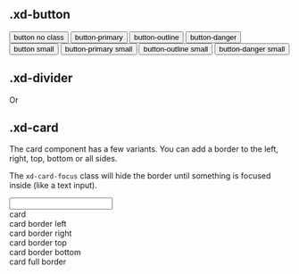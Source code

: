 
<Meta title="Classes/Components" />

## .xd-button

<Canvas>
  <Story name="Button">
    <main class="grid grid-cols-2 gap-4">
      <div class="space-y-2">
        <button>button no class</button>
        <button class="button button-primary">button-primary</button>
        <button class="button-outline">button-outline</button>
        <button class="button-danger">button-danger</button>
      </div>
      <div class="space-y-2">
        <button class="button-sm">button small</button>
        <button class="button button-primary button-sm">
          button-primary small
        </button>
        <button class="button-outline button-sm">button-outline small</button>
        <button class="button-danger button-sm">button-danger small</button>
      </div>
    </main>
  </Story>
</Canvas>

## .xd-divider

<Canvas>
  <Story name="Divider">
    <main>
      <div class="xd-divider">
        <span class="px-4">Or</span>
      </div>
    </main>
  </Story>
</Canvas>

## .xd-card

The card component has a few variants. You can add a border to the left, right,
top, bottom or all sides.

The `xd-card-focus` class will hide the border until something is focused inside
(like a text input).

<Canvas>
  <Story name="Card">
    <main class="space-y-4">
      <div class="xd-card xd-card-border-l xd-card-focus">
        <input placeholde="hello" />
      </div>
      <div class="xd-card">card</div>
      <div class="xd-card xd-card-border-l">card border left</div>
      <div class="xd-card xd-card-border-r">card border right</div>
      <div class="xd-card xd-card-border-t">card border top</div>
      <div class="xd-card xd-card-border-b">card border bottom</div>
      <div class="xd-card xd-card-border">card full border</div>
    </main>
  </Story>
</Canvas>
